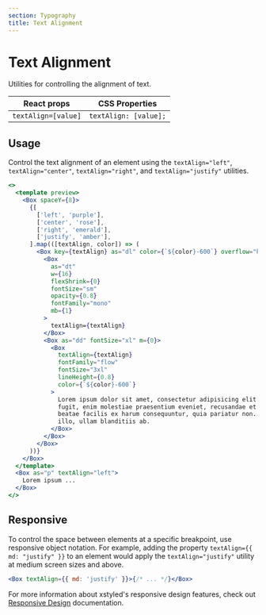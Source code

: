 ```yaml
---
section: Typography
title: Text Alignment
---
```


# Text Alignment

Utilities for controlling the alignment of text.

| React props         | CSS Properties        |
| ------------------- | --------------------- |
| `textAlign=[value]` | `textAlign: [value];` |

## Usage

Control the text alignment of an element using the `textAlign="left"`, `textAlign="center"`, `textAlign="right"`, and `textAlign="justify"` utilities.

```jsx preview
<>
  <template preview>
    <Box spaceY={8}>
      {[
        ['left', 'purple'],
        ['center', 'rose'],
        ['right', 'emerald'],
        ['justify', 'amber'],
      ].map(([textAlign, color]) => (
        <Box key={textAlign} as="dl" color={`${color}-600`} overflow="hidden">
          <Box
            as="dt"
            w={16}
            flexShrink={0}
            fontSize="sm"
            opacity={0.8}
            fontFamily="mono"
            mb={1}
          >
            textAlign={textAlign}
          </Box>
          <Box as="dd" fontSize="xl" m={0}>
            <Box
              textAlign={textAlign}
              fontFamily="flow"
              fontSize="3xl"
              lineHeight={0.8}
              color={`${color}-600`}
            >
              Lorem ipsum dolor sit amet, consectetur adipisicing elit. Nobis
              fugit, enim molestiae praesentium eveniet, recusandae et error
              beatae facilis ex harum consequuntur, quia pariatur non. Doloribus
              illo, ullam blanditiis ab.
            </Box>
          </Box>
        </Box>
      ))}
    </Box>
  </template>
  <Box as="p" textAlign="left">
    Lorem ipsum ...
  </Box>
</>
```

## Responsive

To control the space between elements at a specific breakpoint, use responsive object notation. For example, adding the property `textAlign={{ md: "justify" }}` to an element would apply the `textAlign="justify"` utility at medium screen sizes and above.

```jsx
<Box textAlign={{ md: 'justify' }}>{/* ... */}</Box>
```

For more information about xstyled's responsive design features, check out [Responsive Design](@TODO-link) documentation.
